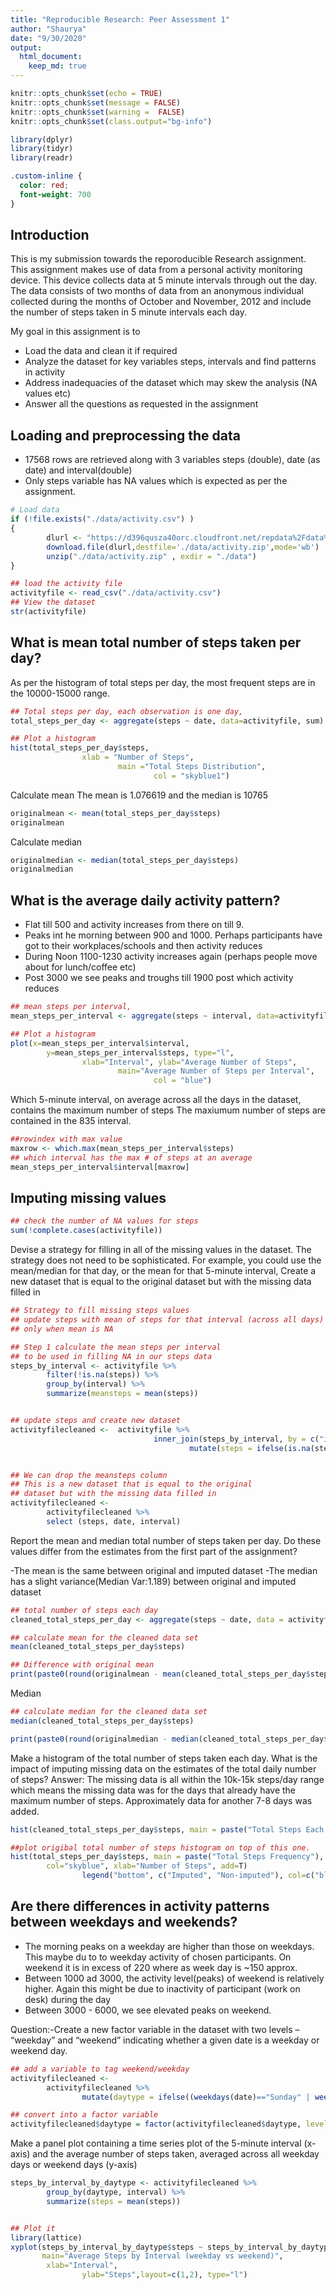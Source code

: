 ```yaml
---
title: "Reproducible Research: Peer Assessment 1"
author: "Shaurya"
date: "9/30/2020"
output: 
  html_document:
    keep_md: true
---
```

```r
knitr::opts_chunk$set(echo = TRUE)
knitr::opts_chunk$set(message = FALSE)
knitr::opts_chunk$set(warning =  FALSE)
knitr::opts_chunk$set(class.output="bg-info")

library(dplyr)
library(tidyr)
library(readr)

```
```css
.custom-inline {
  color: red;
  font-weight: 700
}
```
## Introduction
This is my submission towards the reporoducible Research assignment. This assignment makes use of data from a personal activity monitoring device. This device collects data at 5 minute intervals through out the day. The data consists of two months of data from an anonymous individual collected during the months of October and November, 2012 and include the number of steps taken in 5 minute intervals each day.

My goal in this assignment is to

- Load the data and clean it if required
- Analyze the dataset for key variables steps, intervals and find patterns in activity
- Address inadequacies of the dataset which may skew the analysis (NA values etc)
- Answer all the questions as requested in the assignment


## Loading and preprocessing the data
- 17568 rows are retrieved along with 3 variables steps (double), date (as date) and interval(double)
- Only steps variable has NA values which is expected as per the assignment.
```r

# Load data
if (!file.exists("./data/activity.csv") )
{
        dlurl <- "https://d396qusza40orc.cloudfront.net/repdata%2Fdata%2Factivity.zip"  
        download.file(dlurl,destfile='./data/activity.zip',mode='wb')  
        unzip("./data/activity.zip" , exdir = "./data")
}

## load the activity file
activityfile <- read_csv("./data/activity.csv")
## View the dataset
str(activityfile)

```
## What is mean total number of steps taken per day?
As per the histogram of total steps per day, the most frequent steps are in the 10000-15000 range.
```r
## Total steps per day, each observation is one day, 
total_steps_per_day <- aggregate(steps ~ date, data=activityfile, sum)

## Plot a histogram
hist(total_steps_per_day$steps,  
                xlab = "Number of Steps", 
                        main ="Total Steps Distribution", 
                                col = "skyblue1")
```

Calculate mean
The mean is 1.076619 and the median is 10765

```r

originalmean <- mean(total_steps_per_day$steps)
originalmean

```
Calculate median
```r

originalmedian <- median(total_steps_per_day$steps)
originalmedian

```
## What is the average daily activity pattern?
- Flat till 500 and activity increases from there on till 9.
- Peaks int he morning between 900 and 1000. Perhaps participants have got to their workplaces/schools and then activity reduces
- During Noon 1100-1230 activity increases again (perhaps people move about for lunch/coffee etc)
- Post 3000 we see peaks and troughs till 1900 post which activity reduces
```r
## mean steps per interval, 
mean_steps_per_interval <- aggregate(steps ~ interval, data=activityfile, mean)

## Plot a histogram
plot(x=mean_steps_per_interval$interval, 
        y=mean_steps_per_interval$steps, type="l",
                xlab="Interval", ylab="Average Number of Steps", 
                        main="Average Number of Steps per Interval", 
                                col = "blue")

```

Which 5-minute interval, on average across all the days in the dataset, contains the maximum number of steps
The maxiumum number of steps are contained in the 835 interval.
```r

##rowindex with max value
maxrow <- which.max(mean_steps_per_interval$steps)
## which interval has the max # of steps at an average
mean_steps_per_interval$interval[maxrow]

```
## Imputing missing values

```r
## check the number of NA values for steps
sum(!complete.cases(activityfile))

```
Devise a strategy for filling in all of the missing values in the dataset. The strategy does not need to be sophisticated. For example, you could use the mean/median for that day, or the mean for that 5-minute interval, 
Create a new dataset that is equal to the original dataset but with the missing data filled in
```r

## Strategy to fill missing steps values
## update steps with mean of steps for that interval (across all days)
## only when mean is NA

## Step 1 calculate the mean steps per interval
## to be used in filling NA in our steps data
steps_by_interval <- activityfile %>%
        filter(!is.na(steps)) %>%
        group_by(interval) %>%
        summarize(meansteps = mean(steps))


## update steps and create new dataset
activityfilecleaned <-  activityfile %>%
                                inner_join(steps_by_interval, by = c("interval"="interval")) %>%
                                        mutate(steps = ifelse(is.na(steps), meansteps, steps))        


## We can drop the meansteps column
## This is a new dataset that is equal to the original 
## dataset but with the missing data filled in
activityfilecleaned <- 
        activityfilecleaned %>%
        select (steps, date, interval)

```
Report the mean and median total number of steps taken per day. Do these values differ from the estimates from the first part of the assignment? 

-The mean is the same between original and imputed dataset
-The median has a slight variance(Median Var:1.189) between original and imputed dataset

```r

## total number of steps each day
cleaned_total_steps_per_day <- aggregate(steps ~ date, data = activityfilecleaned, sum, na.rm = TRUE)

## calculate mean for the cleaned data set
mean(cleaned_total_steps_per_day$steps)

## Difference with original mean
print(paste0(round(originalmean - mean(cleaned_total_steps_per_day$steps), digits=3), " is the difference between mean of Original and  of Imputed data", collapse=" "))

```
Median
```r
## calculate median for the cleaned data set
median(cleaned_total_steps_per_day$steps)

print(paste0(round(originalmedian - median(cleaned_total_steps_per_day$steps), digits=3), " is the difference between median Original and Imputed data", collapse=" "))


```
Make a histogram of the total number of steps taken each day.
What is the impact of imputing missing data on the estimates of the total daily number of steps?
Answer: The missing data is all within the 10k-15k steps/day range which means the missing data was for the days that already have the maximum number of steps. Approximately data for another 7-8 days was added.
```r
hist(cleaned_total_steps_per_day$steps, main = paste("Total Steps Each Day"), col="blue", xlab="Number of Steps")

##plot origibal total number of steps histogram on top of this one.
hist(total_steps_per_day$steps, main = paste("Total Steps Frequency"), 
        col="skyblue", xlab="Number of Steps", add=T)
                legend("bottom", c("Imputed", "Non-imputed"), col=c("blue", "skyblue"), lwd=5)
```
## Are there differences in activity patterns between weekdays and weekends?
- The morning peaks on a weekday are higher than those on weekdays. This maybe du to to weekday activity of chosen participants. On weekend it is in excess of 220 where as week day is ~150 approx.
- Between 1000 ad 3000, the activity level(peaks) of weekend is relatively higher. Again this might be due to inactivity of participant (work on desk) during the day
- Between 3000 - 6000, we see elevated peaks on weekend.

Question:-Create a new factor variable in the dataset with two levels – “weekday” and “weekend” indicating whether a given date is a weekday or weekend day.
```r

## add a variable to tag weekend/weekday
activityfilecleaned <- 
        activityfilecleaned %>%
                mutate(daytype = ifelse((weekdays(date)=="Sunday" | weekdays(date)=="Saturday"), "weekend", "weekday"))  

## convert into a factor variable
activityfilecleaned$daytype = factor(activityfilecleaned$daytype, levels = c("weekday","weekend"))


```


Make a panel plot containing a time series plot  of the 5-minute interval (x-axis) and the average number of steps taken, averaged across all weekday days or weekend days (y-axis)
```r

steps_by_interval_by_daytype <- activityfilecleaned %>%
        group_by(daytype, interval) %>%
        summarize(steps = mean(steps))


## Plot it
library(lattice)
xyplot(steps_by_interval_by_daytype$steps ~ steps_by_interval_by_daytype$interval|steps_by_interval_by_daytype$daytype, 
       main="Average Steps by Interval (weekday vs weekend)",
        xlab="Interval", 
                ylab="Steps",layout=c(1,2), type="l")



```